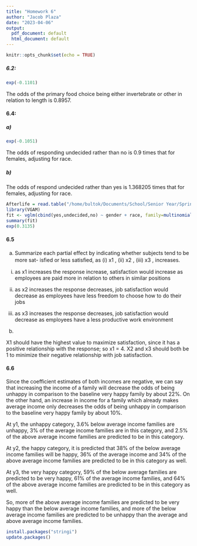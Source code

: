 ```yaml
---
title: "Homework 6"
author: "Jacob Plaza"
date: "2023-04-06"
output:
  pdf_document: default
  html_document: default
---
```


```r
knitr::opts_chunk$set(echo = TRUE)
```
##### 6.2: 
```r
exp(-0.1101)
```

The odds of the primary food choice being either invertebrate or other in relation to length is 0.8957.

#### 6.4:

##### a) 
```r
exp(-0.1051)
```
The odds of responding undecided rather than no is 0.9 times that for females, adjusting for race. 

##### b)
The odds of respond undecided rather than yes is 1.368205 times that for females, adjusting for race. 
```r
Afterlife = read.table("/home/bultok/Documents/School/Senior Year/Spring/Stat 310/Datasets/Afterlife.dat", header = T)
library(VGAM)
fit <- vglm(cbind(yes,undecided,no) ~ gender + race, family=multinomial(refLevel = 1), data=Afterlife)
summary(fit)
exp(0.3135)
```

#### 6.5

a. Summarize each partial eﬀect by indicating whether subjects tend to be more sat-
isﬁed or less satisﬁed, as (i) x1 , (ii) x2 , (iii) x3 , increases.

i) as x1 increases the response increase, satisfaction would increase as employees are paid more in relation to others in similar positions

ii) as x2 increases the response decreases, job satisfaction would decrease as employees have less freedom to choose how to do their jobs

iii) as x3 increases the response decreases, job satisfaction would decrease as employees have a less productive work environment

b.

X1 should have the highest value to maximize satisfaction, since it has a positive relationship with the response; so x1 = 4. X2 and x3 should both be 1 to minimize their negative relationship with job satisfaction. 



#### 6.6 

Since the coefficient estimates of both incomes are negative, we can say that increasing the income of a family will decrease the odds of being unhappy in comparison to the baseline very happy family by about 22%. On the other hand, an increase in income for a family which already makes average income only decreases the odds of being unhappy in comparison to the baseline very happy family by about 10%. 

At y1, the unhappy category, 3.6% below average income families are unhappy, 3% of the average income families are in this category, and 2.5% of the above average income families are predicted to be in this category. 

At y2, the happy category, it is predicted that 38% of the below average income families will be happy, 36% of the average income and 34% of the above average income families are predicted to be in this category as well. 

At y3, the very happy  category, 59% of the below average families are predicted to be very happy, 61% of the average income families, and 64% of the above average income families are predicted to be in this category as well. 

So, more of the above average income families are predicted to be very happy than the below average income families, and more of the below average income families are predicted to be unhappy than the average and above average income families. 

```r
install.packages("stringi")
update.packages()
```



